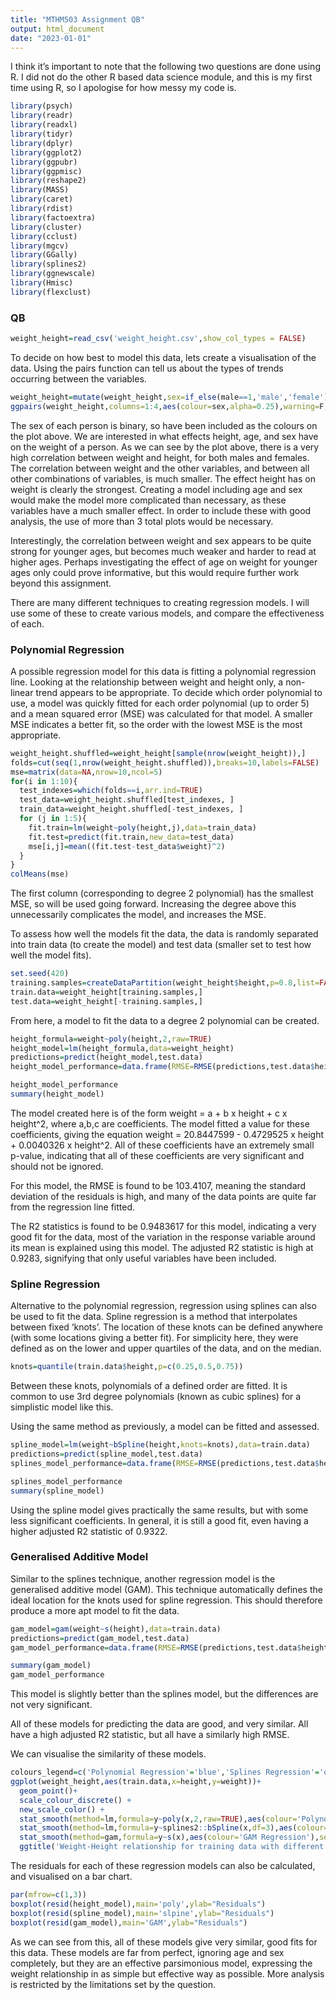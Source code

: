 ---
title: "MTHM503 Assignment QB"
output: html_document
date: "2023-01-01"
---
I think it's important to note that the following two questions are done using R. I did not do the other R based data science module, and this is my first time using R, so I apologise for how messy my code is.
```{r Packages,include=FALSE,warning=F}
library(psych)
library(readr)
library(readxl)
library(tidyr)
library(dplyr)
library(ggplot2)
library(ggpubr)
library(ggpmisc)
library(reshape2)
library(MASS)
library(caret)
library(rdist)
library(factoextra)
library(cluster)
library(cclust)
library(mgcv)
library(GGally)
library(splines2)
library(ggnewscale)
library(Hmisc)
library(flexclust)
```

### QB ########################################################################

```{r,warning=F,include=F}
weight_height=read_csv('weight_height.csv',show_col_types = FALSE)
```

To decide on how best to model this data, lets create a visualisation of the data. Using the pairs function can tell us about the types of trends occurring between the variables.

```{r,warning=F}
weight_height=mutate(weight_height,sex=if_else(male==1,'male','female'))
ggpairs(weight_height,columns=1:4,aes(colour=sex,alpha=0.25),warning=F,progress=F)
```

The sex of each person is binary, so have been included as the colours on the plot above. We are interested in what effects height, age, and sex have on the weight of a person. As we can see by the plot above, there is a very high correlation between weight and height, for both males and females. The correlation between weight and the other variables, and between all other combinations of variables, is much smaller. The effect height has on weight is clearly the strongest. Creating a model including age and sex would make the model more complicated than necessary, as these variables have a much smaller effect. In order to include these with good analysis, the use of more than 3 total plots would be necessary.

Interestingly, the correlation between weight and sex appears to be quite strong for younger ages, but becomes much weaker and harder to read at higher ages. Perhaps investigating the effect of age on weight for younger ages only could prove informative, but this would require further work beyond this assignment.

There are many different techniques to creating regression models. I will use some of these to create various models, and compare the effectiveness of each.

### Polynomial Regression #####################################################

A possible regression model for this data is fitting a polynomial regression line. Looking at the relationship between weight and height only, a non-linear trend appears to be appropriate. To decide which order polynomial to use, a model was quickly fitted for each order polynomial (up to order 5) and a mean squared error (MSE) was calculated for that model. A smaller MSE indicates a better fit, so the order with the lowest MSE is the most appropriate.

```{r,warning=F}
weight_height.shuffled=weight_height[sample(nrow(weight_height)),]
folds=cut(seq(1,nrow(weight_height.shuffled)),breaks=10,labels=FALSE)
mse=matrix(data=NA,nrow=10,ncol=5)
for(i in 1:10){
  test_indexes=which(folds==i,arr.ind=TRUE)
  test_data=weight_height.shuffled[test_indexes, ]
  train_data=weight_height.shuffled[-test_indexes, ]
  for (j in 1:5){
    fit.train=lm(weight~poly(height,j),data=train_data)
    fit.test=predict(fit.train,new_data=test_data)
    mse[i,j]=mean((fit.test-test_data$weight)^2) 
  }
}
colMeans(mse)
```

The first column (corresponding to degree 2 polynomial) has the smallest MSE, so will be used going forward. Increasing the degree above this unnecessarily complicates the model, and increases the MSE.

To assess how well the models fit the data, the data is randomly separated into train data (to create the model) and test data (smaller set to test how well the model fits).

```{r,warning=F}
set.seed(420)
training.samples=createDataPartition(weight_height$height,p=0.8,list=FALSE)
train.data=weight_height[training.samples,]
test.data=weight_height[-training.samples,]
```

From here, a model to fit the data to a degree 2 polynomial can be created.

```{r,warning=F}
height_formula=weight~poly(height,2,raw=TRUE)
height_model=lm(height_formula,data=weight_height)
predictions=predict(height_model,test.data)
height_model_performance=data.frame(RMSE=RMSE(predictions,test.data$height),R2=R2(predictions,test.data$height))

height_model_performance
summary(height_model)
```

The model created here is of the form weight = a + b x height + c x height^2, where a,b,c are coefficients. The model fitted a value for these coefficients, giving the equation weight = 20.8447599 - 0.4729525 x height + 0.0040326 x height^2. All of these coefficients have an extremely small p-value, indicating that all of these coefficients are very significant and should not be ignored.

For this model, the RMSE is found to be 103.4107, meaning the standard deviation of the residuals is high, and many of the data points are quite far from the regression line fitted.

The R2 statistics is found to be 0.9483617 for this model, indicating a very good fit for the data, most of the variation in the response variable around its mean is explained using this model. The adjusted R2 statistic is high at 0.9283, signifying that only useful variables have been included.

### Spline Regression #########################################################

Alternative to the polynomial regression, regression using splines can also be used to fit the data. Spline regression is a method that interpolates between fixed 'knots'. The location of these knots can be defined anywhere (with some locations giving a better fit). For simplicity here, they were defined as on the lower and upper quartiles of the data, and on the median.

```{r,warning=F}
knots=quantile(train.data$height,p=c(0.25,0.5,0.75))
```

Between these knots, polynomials of a defined order are fitted. It is common to use 3rd degree polynomials (known as cubic splines) for a simplistic model like this.

Using the same method as previously, a model can be fitted and assessed.

```{r,warning=F}
spline_model=lm(weight~bSpline(height,knots=knots),data=train.data)
predictions=predict(spline_model,test.data)
splines_model_performance=data.frame(RMSE=RMSE(predictions,test.data$height),R2=R2(predictions,test.data$height))

splines_model_performance
summary(spline_model)
```

Using the spline model gives practically the same results, but with some less significant coefficients. In general, it is still a good fit, even having a higher adjusted R2 statistic of 0.9322.

### Generalised Additive Model ################################################

Similar to the splines technique, another regression model is the generalised additive model (GAM). This technique automatically defines the ideal location for the knots used for spline regression. This should therefore produce a more apt model to fit the data.

```{r,warning=F}
gam_model=gam(weight~s(height),data=train.data)
predictions=predict(gam_model,test.data)
gam_model_performance=data.frame(RMSE=RMSE(predictions,test.data$height),R2=R2(predictions,test.data$height))

summary(gam_model)
gam_model_performance
```

This model is slightly better than the splines model, but the differences are not very significant.

All of these models for predicting the data are good, and very similar. All have a high adjusted R2 statistic, but all have a similarly high RMSE.

We can visualise the similarity of these models.

```{r,warning=F}
colours_legend=c('Polynomial Regression'='blue','Splines Regression'='orange','GAM Regression'='green')
ggplot(weight_height,aes(train.data,x=height,y=weight))+
  geom_point()+
  scale_colour_discrete() +
  new_scale_color() +
  stat_smooth(method=lm,formula=y~poly(x,2,raw=TRUE),aes(colour='Polynomial Regression'),se=F)+
  stat_smooth(method=lm,formula=y~splines2::bSpline(x,df=3),aes(colour='Spline Regression'),se=F)+
  stat_smooth(method=gam,formula=y~s(x),aes(colour='GAM Regression'),se=F)+
  ggtitle('Weight-Height relationship for training data with different fitted models')
```

The residuals for each of these regression models can also be calculated, and visualised on a bar chart.

```{r,warning=F}
par(mfrow=c(1,3))
boxplot(resid(height_model),main='poly',ylab="Residuals")
boxplot(resid(spline_model),main='slpine',ylab="Residuals")
boxplot(resid(gam_model),main='GAM',ylab="Residuals")
```

As we can see from this, all of these models give very similar, good fits for this data. These models are far from perfect, ignoring age and sex completely, but they are an effective parsimonious model, expressing the weight relationship in as simple but effective way as possible. More analysis is restricted by the limitations set by the question.